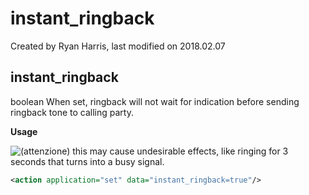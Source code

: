 
# instant_ringback 

 Created by  Ryan Harris, last modified on 2018.02.07

## instant_ringback

boolean When set, ringback will not wait for indication before sending ringback tone to calling party.

**Usage**

![(attenzione)](/images/icons/emoticons/warning.svg) this may cause undesirable effects, like ringing for 3 seconds that turns into a busy signal.

```xml
<action application="set" data="instant_ringback=true"/>
```


